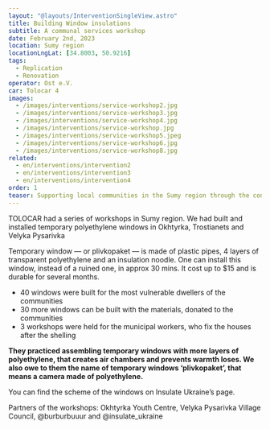 ```yaml
---
layout: "@layouts/InterventionSingleView.astro"
title: Building Window insulations 
subtitle: A communal services workshop
date: February 2nd, 2023
location: Sumy region
locationLngLat: [34.8003, 50.9216]
tags: 
  - Replication
  - Renovation
operator: Ost e.V.
car: Tolocar 4
images:
  - /images/interventions/service-workshop2.jpg
  - /images/interventions/service-workshop3.jpg
  - /images/interventions/service-workshop4.jpg
  - /images/interventions/service-workshop.jpg
  - /images/interventions/service-workshop5.jpeg
  - /images/interventions/service-workshop6.jpg
  - /images/interventions/service-workshop8.jpg
related:
  - en/interventions/intervention2
  - en/interventions/intervention3
  - en/interventions/intervention4
order: 1
teaser: Supporting local communities in the Sumy region through the construction of window insulation.
---
```

TOLOCAR had a series of workshops in Sumy region. We had built and installed temporary polyethylene windows in Okhtyrka, Trostianets and Velyka Pysarivka

Temporary window — or plivkopaket — is made of plastic pipes, 4 layers of transparent polyethylene and an insulation noodle. One can install this window, instead of a ruined one, in approx 30 mins. It cost up to $15 and is durable for several months.

- 40 windows were built for the most vulnerable dwellers of the communities
- 30 more windows can be built with the materials, donated to the communities
- 3 workshops were held for the municipal workers, who fix the houses after the shelling

**They practiced assembling temporary windows with more layers of polyethylene, that creates air chambers and prevents warmth loses. We also owe to them the name of temporary windows ‘plivkopaket’, that means a camera made of polyethylene.**

You can find the scheme of the windows on Insulate Ukraine’s page.

Partners of the workshops: Okhtyrka Youth Centre, Velyka Pysarivka Village Council, @burburbuuur and @insulate_ukraine


